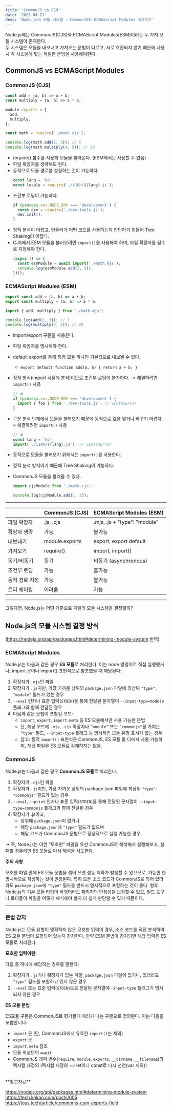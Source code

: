 ```yaml
---
title: 'CommonJS vs ESM'
date: '2025-04-21'
desc: 'Node.js의 모듈 시스템 - CommonJS와 ECMAScript Modules 비교하기'
---
```


Node.js에는 CommonJS(CJS)와 ECMAScript Modules(ESM)이라는 두 가지 모듈 시스템이 존재한다.<br/>
두 시스템은 모듈을 내보내고 가져오는 문법이 다르고, 서로 호환되지 않기 때문에 사용 시 각 시스템에 맞는 적절한 문법을 사용해야한다.

## CommonJS vs ECMAScript Modules

### CommonJS (CJS)

```jsx title="math.cjs"
const add = (a, b) => a + b;
const multiply = (a, b) => a * b;

module.exports = {
  add,
  multiply,
};
```

```jsx title="app.cjs(사용)"
const math = require('./math.cjs');

console.log(math.add(2, 3)); // 5
console.log(math.multiply(4, 5)); // 20
```

- require() 함수를 사용해 모듈을 불러온다. (ESM에서는 사용할 수 없음)
- 파일 확장자를 생략해도 된다.
- 동적으로 모듈 경로를 설정하는 것이 가능하다.
  ```js
  const lang = 'ko';
  const locale = require(`./i18n/${lang}.js`);
  ```
- 조건부 로딩이 가능하다.
  ```js
  if (process.env.NODE_ENV === 'development') {
    const dev = require('./dev-tools.js');
    dev.init();
  }
  ```
- 정적 분석이 어렵고, 번들러가 어떤 코드를 사용하는지 판단하기 힘들어 Tree Shaking이 어렵다.
- CJS에서 ESM 모듈을 불러오려면 `import()`를 사용해야 하며, 파일 확장자를 필수로 지정해야 한다.
  ```jsx
  (async () => {
    const esmModule = await import('./math.mjs');
    console.log(esmModule.add(2, 3));
  })();
  ```

### ECMAScript Modules (ESM)

```jsx title="math.mjs"
export const add = (a, b) => a + b;
export const multiply = (a, b) => a * b;
```

```jsx title="app.mjs(사용)"
import { add, multiply } from './math.mjs';

console.log(add(2, 3)); // 5
console.log(multiply(4, 5)); // 20
```

- import/export 구문을 사용한다.
- 파일 확장자를 명시해야 한다.
- default export를 통해 특정 모듈 하나만 기본값으로 내보낼 수 있다.
  - `export default function add(a, b) { return a + b; }`
- 정적 방식(import 시점에 분석)이므로 조건부 로딩이 불가하다. -> 해결하려면 `import()` 사용
  ```js
  // ❌
  if (process.env.NODE_ENV === 'development') {
    import { foo } from './dev-tools.js'; // SyntaxError
  }
  ```
- 구문 분석 단계에서 모듈을 불러오기 때문에 동적으로 값을 넣거나 바꾸기 어렵다. -> 해결하려면 `import()` 사용
  ```js
  // ❌
  const lang = 'ko';
  import(`./i18n/${lang}.js`); // SyntaxError
  ```
- 동적으로 모듈을 불러오기 위해서는 `import()`를 사용한다.
- 정적 분석 방식이기 때문에 Tree Shaking이 가능하다.
- CommonJS 모듈을 불러올 수 있다.

  ```jsx
  import cjsModule from './math.cjs';

  console.log(cjsModule.add(1, 2));
  ```

---

|                | **CommonJS (CJS)** | **ECMAScript Modules (ESM)** |
| -------------- | ------------------ | ---------------------------- |
| 파일 확장자    | .js, .cjs          | .mjs, .js + "type": "module" |
| 확장자 생략    | 가능               | 불가능                       |
| 내보내기       | module.exports     | export, export default       |
| 가져오기       | require()          | import, import()             |
| 동기/비동기    | 동기               | 비동기 (asynchronous)        |
| 조건부 로딩    | 가능               | 불가능                       |
| 동적 경로 지정 | 가능               | 불가능                       |
| 트리 쉐이킹    | 어려움             | 가능                         |

---

그렇다면, Node.js는 어떤 기준으로 파일의 모듈 시스템을 결정할까?

## Node.js의 모듈 시스템 결정 방식

(https://nodejs.org/api/packages.html#determining-module-system 번역)

### ECMAScript Modules

Node.js는 다음과 같은 경우 **ES 모듈**로 처리한다.
이는 node 명령어로 직접 실행했거나, import 문이나 import() 표현식으로 참조했을 때 해당된다:

1. 확장자가 `.mjs`인 파일
2. 확장자가 `.js`지만, 가장 가까운 상위의 `package.json` 파일에 최상위 `"type": "module"` 필드가 있는 경우
3. `--eval` 인자나 표준 입력(`STDIN`)을 통해 전달된 문자열이 `--input-type=module` 플래그와 함께 전달된 경우
4. 다음과 같은 문법이 포함된 코드:
   - `import`, `export`, `import.meta` 등 ES 모듈에서만 사용 가능한 문법
   - 단, 해당 코드에 `.mjs`, `.cjs` 확장자나 `“module”` 또는 `“commonjs"`를 가지는 `“type"` 필드, `--input-type` 플래그 등 명시적인 모듈 유형 표시가 없는 경우
   - 참고: 동적 `import()` 표현식은 CommonJS, ES 모듈 둘 다에서 사용 가능하며, 해당 파일을 ES 모듈로 강제하지는 않음.

### CommonJS

Node.js는 다음과 같은 경우 **CommonJS 모듈**로 처리한다.:

1. 확장자가 `.cjs`인 파일
2. 확장자가 `.js`지만, 가장 가까운 상위의 package.json 파일에 최상위 `"type": "commonjs"` 필드가 있는 경우
3. `--eval`, `--print` 인자나 표준 입력(`STDIN`)을 통해 전달된 문자열이 `--input-type=commonjs` 플래그와 함께 전달된 경우
4. 확장자가 .js이고,
   - 상위에 `package.json`이 없거나
   - 해당 `package.json`에 `"type"` 필드가 없으며
   - 해당 코드가 CommonJS 문법으로 정상적으로 실행 가능한 경우

→ 즉, Node.js는 이런 “모호한” 파일을 우선 CommonJS로 해석해서 실행해보고, 실패할 경우에만 ES 모듈로 다시 해석을 시도한다.

**주의 사항**

모호한 파일 안에 ES 모듈 문법을 섞어 쓰면 성능 저하가 발생할 수 있으므로, 가능한 한 명시적으로 작성하는 것이 권장된다.
특히 모든 소스 코드가 CommonJS로 되어 있더라도 `package.json`에 `"type"` 필드를 반드시 명시적으로 포함하는 것이 좋다.
향후 Node.js의 기본 모듈 타입이 바뀌더라도 패키지의 안정성을 보장할 수 있고, 빌드 도구나 로더들이 파일을 어떻게 해석해야 할지 더 쉽게 판단할 수 있기 때문이다.

---

### 문법 감지

Node.js는 모듈 유형이 명확하지 않은 모호한 입력의 경우, 소스 코드를 직접 분석하여 ES 모듈 문법이 포함되어 있는지 감지한다. 만약 ESM 문법이 감지되면 해당 입력은 ES 모듈로 처리된다.

**모호한 입력이란:**

다음 중 하나에 해당하는 경우를 말한다:

1. 확장자가 `.js`거나 확장자가 없는 파일;
   `package.json` 파일이 없거나, 있더라도 `"type"` 필드를 포함하고 있지 않은 경우
2. `--eval` 또는 표준 입력(`STDIN`)으로 전달된 문자열에 `-input-type` 플래그가 명시되지 않은 경우

**ES 모듈 문법**

ES모듈 구문은 CommonJS로 평가될때 에러가 나는 구문으로 정의된다. 이는 다음을 포함한니다:

- `import` 문 (단, CommonJS에서 유효한 `import()`는 제외)
- `export` 문
- `import.meta` 참조
- 모듈 최상단의 `await`
- CommonJS 래퍼 변수(`require`, `module`, `exports`, `__dirname`, `__filename`)의 렉시컬 재정의 (렉시컬 재정의 => let이나 const로 다시 선언(var 제외))

<br />
**참고자료**

https://nodejs.org/api/packages.html#determining-module-system<br/>
https://tech.kakao.com/posts/605<br/>
https://toss.tech/article/commonjs-esm-exports-field
